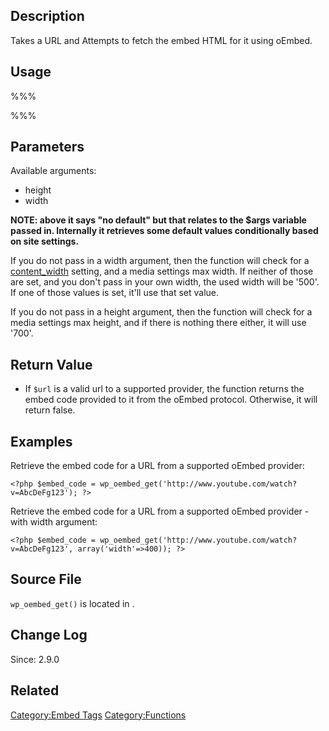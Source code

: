 == Description ==
Takes a URL and Attempts to fetch the embed HTML for it using oEmbed.

== Usage ==

%%% <?php $embed_code = wp_oembed_get( $url, $args );   ?> %%%

== Parameters ==
{{Parameter|$url|string|The URL that should be embedded.}}

{{Parameter|$args|array|Addtional arguments and parameters.|optional}}

Available arguments:
* height
* width

'''NOTE: above it says "no default" but that relates to the $args variable passed in. Internally it retrieves some default values conditionally based on site settings.'''

If you do not pass in a width argument, then the function will check for a [[Content Width|content_width]] setting, and a media settings max width. If neither of those are set, and you don't pass in your own width, the used width will be '500'. If one of those values is set, it'll use that set value.

If you do not pass in a height argument, then the function will check for a media settings max height, and if there is nothing there either, it will use '700'.

==Return Value==
* If <tt>$url</tt> is a valid url to a supported provider, the function returns the embed code provided to it from the oEmbed protocol. Otherwise, it will return false.

== Examples ==

Retrieve the embed code for a URL from a supported oEmbed provider:
 <nowiki><?php $embed_code = wp_oembed_get('http://www.youtube.com/watch?v=AbcDeFg123'); ?></nowiki>

Retrieve the embed code for a URL from a supported oEmbed provider - with width argument:
 <nowiki><?php $embed_code = wp_oembed_get('http://www.youtube.com/watch?v=AbcDeFg123', array('width'=>400)); ?></nowiki>

== Source File ==
<tt>wp_oembed_get()</tt> is located in {{Trac|wp-includes/embed.php}}.

== Change Log ==
Since: 2.9.0

== Related ==
{{Embed Tags}}

[[Category:Embed Tags]]
[[Category:Functions]]